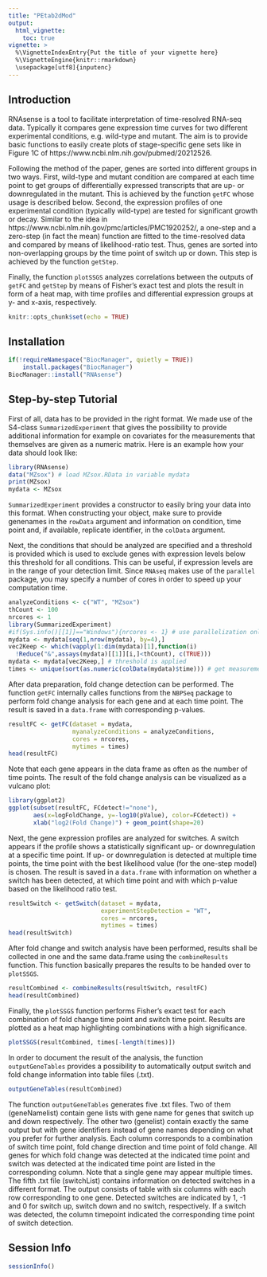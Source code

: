 ```yaml
---
title: "PEtab2dMod"
output: 
  html_vignette:
    toc: true
vignette: >
  %\VignetteIndexEntry{Put the title of your vignette here}
  %\VignetteEngine{knitr::rmarkdown}
  \usepackage[utf8]{inputenc}
---
```

## Introduction
RNAsense is a tool to facilitate interpretation of time-resolved RNA-seq data. Typically it compares gene expression time curves for two different experimental conditions, e.g. wild-type and mutant. The aim is to provide basic functions to easily create plots of stage-specific gene sets like in Figure 1C of https://www.ncbi.nlm.nih.gov/pubmed/20212526.

Following the method of the paper, genes are sorted into different groups in two ways. First, wild-type and mutant condition are compared at each time point to get groups of differentially expressed transcripts that are up- or downregulated in the mutant. This is achieved by the function `getFC` whose usage is described below. Second, the expression profiles of one experimental condition (typically wild-type) are tested for significant growth or decay. Similar to the idea in https://www.ncbi.nlm.nih.gov/pmc/articles/PMC1920252/, a one-step and a zero-step (in fact the mean) function are fitted to the time-resolved data and compared by means of likelihood-ratio test. Thus, genes are sorted into non-overlapping groups by the time point of switch up or down. This step is achieved by the function `getStep`. 

Finally, the function `plotSSGS` analyzes correlations between the outputs of `getFC` and `getStep` by means of Fisher's exact test and plots the result in form of a heat map, with time profiles and differential expression groups at y- and x-axis, respectively.
```r
knitr::opts_chunk$set(echo = TRUE)
```
## Installation
```r
if(!requireNamespace("BiocManager", quietly = TRUE))
    install.packages("BiocManager")
BiocManager::install("RNAsense")
```
## Step-by-step Tutorial
First of all, data has to be provided in the right format. We made use of the S4-class `SummarizedExperiment` that gives the possibility to provide additional information for example on covariates for the measurements that themselves are given as a numeric matrix. Here is an example how your data should look like:
```r
library(RNAsense)
data("MZsox") # load MZsox.RData in variable mydata
print(MZsox)
mydata <- MZsox
```
`SummarizedExperiment` provides a constructor to easily bring your data into this format. When constructing your object, make sure to provide genenames in the `rowData` argument and information on condition, time point and, if available, replicate identifier, in the `colData` argument.

Next, the conditions that should be analyzed are specified and a threshold is provided which is used to exclude genes with expression levels below this threshold for all conditions. This can be useful, if expression levels are in the range of your detection limit. Since `RNAseq` makes use of the `parallel` package, you may specify a number of cores in order to speed up your computation time.
```r
analyzeConditions <- c("WT", "MZsox")
thCount <- 100
nrcores <- 1
library(SummarizedExperiment)
#if(Sys.info()[[1]]=="Windows"){nrcores <- 1} # use parallelization only on Linux and Mac
mydata <- mydata[seq(1,nrow(mydata), by=4),]
vec2Keep <- which(vapply(1:dim(mydata)[1],function(i)
  !Reduce("&",assays(mydata)[[1]][i,]<thCount), c(TRUE)))
mydata <- mydata[vec2Keep,] # threshold is applied
times <- unique(sort(as.numeric(colData(mydata)$time))) # get measurement times from input data
```
After data preparation, fold change detection can be performed. The function `getFC` internally calles functions from the `NBPSeq` package to perform fold change analysis for each gene and at each time point. The result is saved in a `data.frame` with corresponding p-values.
```r
resultFC <- getFC(dataset = mydata, 
                  myanalyzeConditions = analyzeConditions, 
                  cores = nrcores, 
                  mytimes = times)
head(resultFC)
```
Note that each gene appears in the data frame as often as the number of time points. The result of the fold change analysis can be visualized as a vulcano plot:
```r
library(ggplot2)
ggplot(subset(resultFC, FCdetect!="none"), 
       aes(x=logFoldChange, y=-log10(pValue), color=FCdetect)) + 
       xlab("log2(Fold Change)") + geom_point(shape=20)
```

Next, the gene expression profiles are analyzed for switches. A switch appears if the profile shows a statistically significant up- or downregulation at a specific time point. If up- or downregulation is detected at multiple time points, the time point with the best likelihood value (for the one-step model) is chosen. The result is saved in a `data.frame` with information on whether a switch has been detected, at which time point and with which p-value based on the likelihood ratio test.
```r
resultSwitch <- getSwitch(dataset = mydata,
                          experimentStepDetection = "WT",
                          cores = nrcores,
                          mytimes = times)
head(resultSwitch)
```
After fold change and switch analysis have been performed, results shall be collected in one and the same data.frame using the `combineResults` function. This function basically prepares the results to be handed over to `plotSSGS`.
```r
resultCombined <- combineResults(resultSwitch, resultFC)
head(resultCombined)
```
Finally, the `plotSSGS` function performs Fisher's exact test for each combination of fold change time point and switch time point. Results are plotted as a heat map highlighting combinations with a high significance.
```r
plotSSGS(resultCombined, times[-length(times)])
```

In order to document the result of the analysis, the function `outputGeneTables` provides a possibility to automatically output switch and fold change information into table files (.txt).
```r
outputGeneTables(resultCombined)
```
The function `outputGeneTables` generates five .txt files. Two of them (geneNamelist) contain gene lists with gene name for genes that switch up and down respectively. The other two (genelist) contain exactly the same output but with gene identifiers instead of gene names depending on what you prefer for further analysis. Each column corresponds to a combination of switch time point, fold change direction and time point of fold change. All genes for which fold change was detected at the indicated time point and switch was detected at the indicated time point are listed in the corresponding column. Note that a single gene may appear multiple times. The fifth .txt file (switchList) contains information on detected switches in a different format. The output consists of table with six columns with each row corresponding to one gene. Detected switches are indicated by 1, -1 and 0 for switch up, switch down and no switch, respectively. If a switch was detected, the column timepoint indicated the corresponding time point of switch detection.

## Session Info
```r
sessionInfo()
```